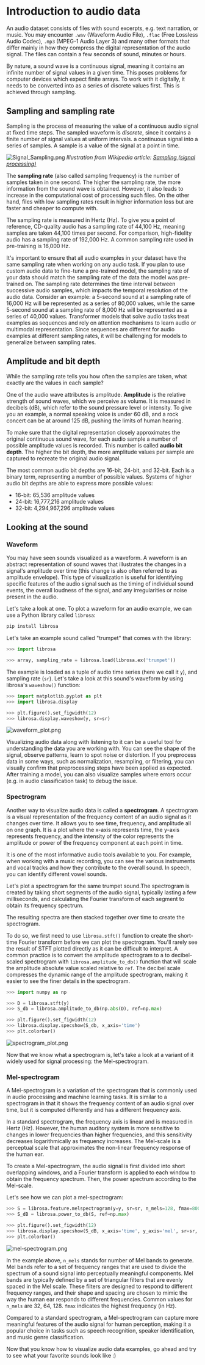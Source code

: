 # Introduction to audio data

An audio dataset consists of files with sound excerpts, e.g. text narration, or music. You may encounter `.wav` (Waveform Audio File),
`.flac` (Free Lossless Audio Codec), `.mp3` (MPEG-1 Audio Layer 3) and many other formats that differ mainly in how they
compress the digital representation of the audio signal. The files can contain a few seconds of sound, minutes or hours.

By nature, a sound wave is a continuous signal, meaning it contains an infinite number of signal values in a given time. This poses problems for computer devices which expect finite arrays. To work with it digitally, it needs to be converted into as a series of
discrete values first. This is achieved through sampling.

## Sampling and sampling rate

Sampling is the process of measuring the value of a continuous audio signal at fixed time steps. The sampled waveform is _discrete_, since it contains a finite number of signal values at uniform intervals. 
a continuous signal into a series of samples. A sample is a value of the signal at a point in time.

![Signal_Sampling.png](../../assets/img/Signal_Sampling.png)
*Illustration from Wikipedia article: [Sampling (signal processing)](https://en.wikipedia.org/wiki/Sampling_(signal_processing))*

The **sampling rate** (also called sampling frequency) is the number of samples taken in one second. The higher the sampling
rate, the more information from the sound wave is obtained. However, it also leads to increase in the computational cost
of processing such files. On the other hand, files with low sampling rates result in higher information loss but are faster and
cheaper to compute with.

The sampling rate is measured in Hertz (Hz). To give you a point of reference, CD-quality audio has a sampling rate of 44,100 Hz, meaning
samples are taken 44,100 times per second. For comparison, high-fidelity audio has a sampling rate of 192,000 Hz.
A common sampling rate used in pre-training is 16,000 Hz.

It's important to ensure that all audio examples in your dataset have the same sampling rate when working on any audio task.
If you plan to use custom audio data to fine-tune a pre-trained model, the sampling rate of your data should match the
sampling rate of the data the model was pre-trained on. The sampling rate determines the time interval between successive
audio samples, which impacts the temporal resolution of the audio data. Consider an example: a 5-second sound at a sampling
rate of 16,000 Hz will be represented as a series of 80,000 values, while the same 5-second sound at a sampling rate of
8,000 Hz will be represented as a series of 40,000 values. Transformer models that solve audio tasks treat examples as
sequences and rely on attention mechanisms to learn audio or multimodal representation. Since sequences are different for
audio examples at different sampling rates, it will be challenging for models to generalize between sampling rates.

## Amplitude and bit depth

While the sampling rate tells you how often the samples are taken, what exactly are the values in each sample?

One of the audio wave attributes is amplitude. **Amplitude** is the relative strength of sound waves, which we perceive as
volume. It is measured in decibels (dB), which refer to the sound pressure level or intensity. To give you an example,
a normal speaking voice is under 60 dB, and a rock concert can be at around 125 dB, pushing the limits of human hearing.

To make sure that the digital representation closely approximates the original continuous sound wave, for each audio
sample a number of possible amplitude values is recorded. This number is called **audio bit depth**. The higher the bit depth,
the more amplitude values per sample are captured to recreate the original audio signal.

The most common audio bit depths are 16-bit, 24-bit, and 32-bit. Each is a binary term, representing a number of possible
values. Systems of higher audio bit depths are able to express more possible values:

* 16-bit: 65,536 amplitude values
* 24-bit: 16,777,216 amplitude values
* 32-bit: 4,294,967,296 amplitude values

## Looking at the sound

### Waveform

You may have seen sounds visualized as a waveform. A waveform is an abstract representation of sound waves that illustrates
the changes in a signal's amplitude over time (this change is also often referred to as amplitude envelope).
This type of visualization is useful for identifying specific features of the audio signal such as the timing of individual
sound events, the overall loudness of the signal, and any irregularities or noise present in the audio.

Let's take a look at one. To plot a waveform for an audio example, we can use a Python library called `librosa`:

```bash
pip install librosa
```

Let's take an example sound called "trumpet" that comes with the library:

```py
>>> import librosa

>>> array, sampling_rate = librosa.load(librosa.ex('trumpet'))
```

The example is loaded as a tuple of audio time series (here we call it `y`), and sampling rate (`sr`).
Let's take a look at this sound's waveform by using librosa's `waveshow()` function:

```py
>>> import matplotlib.pyplot as plt
>>> import librosa.display

>>> plt.figure().set_figwidth(12)
>>> librosa.display.waveshow(y, sr=sr)
```

![waveform_plot.png](../../assets/img/waveform_plot.png)

Visualizing audio data along with listening to it can be a useful tool for understanding the data you are working with.
You can see the shape of the signal, observe patterns, learn to spot noise or distortion. If you preprocess data in some
ways, such as normalization, resampling, or filtering, you can visually confirm that preprocessing steps have been applied as expected.
After training a model, you can also visualize samples where errors occur (e.g. in audio classification task) to debug
the issue.

<!--  TODO: in the audio classification section we can add this (visualize errors)-->

### Spectrogram

Another way to visualize audio data is called a **spectrogram**. A spectrogram is a visual representation of the frequency
content of an audio signal as it changes over time. It allows you to see time, frequency, and amplitude all on one graph.
It is a plot where the x-axis represents time, the y-axis represents frequency, and the intensity of the color
represents the amplitude or power of the frequency component at each point in time.

It is one of the most informative audio tools available to you. For example, when working with a music recording, you can
see the various instruments and vocal tracks and how they contribute to the overall sound. In speech, you can identify
different vowel sounds.

Let's plot a spectrogram for the same trumpet sound.The spectrogram is created by taking short segments of the audio signal,
typically lasting a few milliseconds, and calculating the Fourier transform of each segment to obtain its frequency spectrum.

<!--  TODO: @hollance please add an explanation here of what a Fourier transform is.-->

The resulting spectra are then stacked together over time to create the spectrogram.

To do so, we first need to use `librosa.stft()` function to create the short-time Fourier transform before we can plot the spectrogram.
You'll rarely see the result of STFT plotted directly as it can be difficult to interpret. A common practice is to
convert the amplitude spectrogram to a to decibel-scaled spectrogram with `librosa.amplitude_to_db()` function that will
scale the amplitude absolute value scaled relative to `ref`.
The decibel scale compresses the dynamic range of the amplitude spectrogram, making it easier to see the finer
details in the spectrogram.

```py
>>> import numpy as np

>>> D = librosa.stft(y)
>>> S_db = librosa.amplitude_to_db(np.abs(D), ref=np.max)

>>> plt.figure().set_figwidth(12)
>>> librosa.display.specshow(S_db, x_axis='time')
>>> plt.colorbar()
```

![spectrogram_plot.png](../../assets/img/waveform_plot.png)

Now that we know what a spectrogram is, let's take a look at a variant of it widely used for signal processing: the Mel-spectrogram.

### Mel-spectrogram

A Mel-spectrogram is a variation of the spectrogram that is commonly used in audio processing and machine learning tasks.
It is similar to a spectrogram in that it shows the frequency content of an audio signal over time, but it is computed
differently and has a different frequency axis.

In a standard spectrogram, the frequency axis is linear and is measured in Hertz (Hz). However, the human auditory system
is more sensitive to changes in lower frequencies than higher frequencies, and this sensitivity decreases logarithmically as
frequency increases. The Mel-scale is a perceptual scale that approximates the non-linear frequency response of the human ear.

To create a Mel-spectrogram, the audio signal is first divided into short overlapping windows, and a Fourier transform
is applied to each window to obtain the frequency spectrum. Then, the power spectrum according to the Mel-scale.

Let's see how we can plot a mel-spectrogram:

```py
>>> S = librosa.feature.melspectrogram(y=y, sr=sr, n_mels=128, fmax=8000)
>>> S_dB = librosa.power_to_db(S, ref=np.max)

>>> plt.figure().set_figwidth(12)
>>> librosa.display.specshow(S_dB, x_axis='time', y_axis='mel', sr=sr, fmax=8000)
>>> plt.colorbar()
```

![mel-spectrogram.png](../../assets/img/mel-spectrogram.png)

In the example above, `n_mels` stands for number of Mel bands to generate. Mel bands refer to a set of frequency ranges
that are used to divide the spectrum of a sound signal into perceptually meaningful components. Mel bands are typically
defined by a set of triangular filters that are evenly spaced in the Mel scale. These filters are designed to respond to
different frequency ranges, and their shape and spacing are chosen to mimic the way the human ear responds to different
frequencies. Common values for `n_mels` are 32, 64, 128. `fmax` indicates the highest frequency (in Hz).

Compared to a standard spectrogram, a Mel-spectrogram can capture more meaningful features of the audio signal for human
perception, making it a popular choice in tasks such as speech recognition, speaker identification, and music genre classification.

Now that you know how to visualize audio data examples, go ahead and try to see what your favorite sounds look like :)